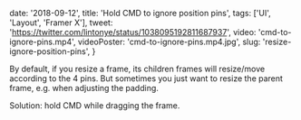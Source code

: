 
  date: '2018-09-12',
  title: 'Hold CMD to ignore position pins',
  tags: ['UI', 'Layout', 'Framer X'],
  tweet: 'https://twitter.com/lintonye/status/1038095192811687937',
  video: 'cmd-to-ignore-pins.mp4',
  videoPoster: 'cmd-to-ignore-pins.mp4.jpg',
  slug: 'resize-ignore-position-pins',
}


By default, if you resize a frame, its children frames will resize/move according to the 4 pins. But sometimes you just want to resize the parent frame, e.g. when adjusting the padding.

Solution: hold CMD while dragging the frame.
